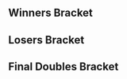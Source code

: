 {{DISPLAYTITLE:Northwest Majors V: Doubles Bracket}}{{SetGame|melee}}
{{tabs static
|name1=Overview
|link1=Northwest Majors/V
|name2=Singles Bracket
|link2=Northwest Majors/V/Singles Bracket
|name3=Doubles Bracket
|link3=Northwest Majors/V/Doubles Bracket
|This=3
}}
==Winners Bracket==
{{16DEDoublesWBracketA
<!-- ROUND 1 -->
|r1m1t1p1=Toph |r1m1t1p1flag=us
|r1m1t1p2=Mew2King |r1m1t1p2flag=us |r1m1t1score={{win}}
|r1m1t2p1=Bye |r1m1t2p1flag=
|r1m1t2p2=Bye |r1m1t2p2flag= |r1m1t2score=
|r1m1win=1

|r1m2t1p1=Bob |r1m2t1p1flag=
|r1m2t1p2=Dob |r1m2t1p2flag= |r1m2t1score={{win}}
|r1m2t2p1=Bryan |r1m2t2p1flag=
|r1m2t2p2=Bui |r1m2t2p2flag= |r1m2t2score=
|r1m2win=1

|r1m3t1p1=Blunted_Object10 |r1m3t1p1flag=ca
|r1m3t1p2=Diakonos |r1m3t1p2flag=ca |r1m3t1score=2
|r1m3t2p1=Fishy |r1m3t2p1flag=
|r1m3t2p2=Jizzard |r1m3t2p2flag=us |r1m3t2score=1
|r1m3win=1

|r1m4t1p1=Eggz |r1m4t1p1flag=us
|r1m4t1p2=Foos Jr |r1m4t1p2flag=us |r1m4t1score=2
|r1m4t2p1=Slam |r1m4t2p1flag=
|r1m4t2p2=Beak |r1m4t2p2flag= |r1m4t2score=0
|r1m4win=1

|r1m5t1p1=Silent Wolf |r1m5t1p1flag=us
|r1m5t1p2=Bladewise |r1m5t1p2flag=us |r1m5t1score={{win}}
|r1m5t2p1=I Don't Know |r1m5t2p1flag=
|r1m5t2p2= |r1m5t2p2flag= |r1m5t2score=
|r1m5win=1

|r1m6t1p1=Filthy Casuals |r1m6t1p1flag=
|r1m6t1p2= |r1m6t1p2flag= |r1m6t1score={{win}}
|r1m6t2p1=Rio |r1m6t2p1flag=
|r1m6t2p2=Sanford |r1m6t2p2flag= |r1m6t2score=
|r1m6win=1

|r1m7t1p1=S2J |r1m7t1p1flag=us
|r1m7t1p2=CIZ |r1m7t1p2flag=us |r1m7t1score={{win}}
|r1m7t2p1=HellaBad |r1m7t2p1flag=
|r1m7t2p2= |r1m7t2p2flag= |r1m7t2score=
|r1m7win=1

|r1m8t1p1=Vish |r1m8t1p1flag=us
|r1m8t1p2=Moose |r1m8t1p2flag=us |r1m8t1score={{win}}
|r1m8t2p1=PsychicWarrior |r1m8t2p1flag=
|r1m8t2p2= |r1m8t2p2flag= |r1m8t2score=
|r1m8win=1

<!-- ROUND 2 -->
|r2m1t1p1=Toph |r2m1t1p1flag=us
|r2m1t1p2=Mew2King |r2m1t1p2flag=us |r2m1t1score={{win}}
|r2m1t2p1=Bob |r2m1t2p1flag=
|r2m1t2p2=Dob |r2m1t2p2flag= |r2m1t2score=
|r2m1win=1

|r2m2t1p1=Blunted_Object10 |r2m2t1p1flag=ca
|r2m2t1p2=Diakonos |r2m2t1p2flag=ca |r2m2t1score=2
|r2m2t2p1=Eggz |r2m2t2p1flag=us
|r2m2t2p2=Foos Jr |r2m2t2p2flag=us |r2m2t2score=1
|r2m2win=1

|r2m3t1p1=Silent Wolf |r2m3t1p1flag=us
|r2m3t1p2=Bladewise |r2m3t1p2flag=us |r2m3t1score={{win}}
|r2m3t2p1=Filthy Casuals |r2m3t2p1flag=
|r2m3t2p2= |r2m3t2p2flag= |r2m3t2score=
|r2m3win=1

|r2m4t1p1=S2J |r2m4t1p1flag=us
|r2m4t1p2=CIZ |r2m4t1p2flag=us |r2m4t1score=2
|r2m4t2p1=Vish |r2m4t2p1flag=us
|r2m4t2p2=Moose |r2m4t2p2flag=us |r2m4t2score=1
|r2m4win=1

<!-- ROUND 3 -->
|r3m1t1p1=Toph |r3m1t1p1flag=us
|r3m1t1p2=Mew2King |r3m1t1p2flag=us |r3m1t1score=3
|r3m1t2p1=Blunted_Object10 |r3m1t2p1flag=ca
|r3m1t2p2=Diakonos |r3m1t2p2flag=ca |r3m1t2score=0
|r3m1win=1

|r3m2t1p1=Silent Wolf |r3m2t1p1flag=us
|r3m2t1p2=Bladewise |r3m2t1p2flag=us |r3m2t1score=3
|r3m2t2p1=S2J |r3m2t2p1flag=us
|r3m2t2p2=CIZ |r3m2t2p2flag=us |r3m2t2score=0
|r3m2win=1
}}
==Losers Bracket==
{{16DEDoublesLBracketSmwA
|tourneylink=Northwest Majors/V
|tourneyname=Northwest Majors V
|l1placement=
|l2placement=
|l3placement=
|l4placement=5-6
|column-width=160

<!-- ROUND 1 -->
|l1m1t1p1=Rio |l1m1t1p1flag=
|l1m1t1p2=Sanford |l1m1t1p2flag= |l1m1t1score={{win}}
|l1m1t2p1=I Don't Know |l1m1t2p1flag=
|l1m1t2p2= |l1m1t2p2flag= |l1m1t2score=
|l1m1win=1

|l1m2t1p1=PsychicWarrior |l1m2t1p1flag=
|l1m2t1p2= |l1m2t1p2flag= |l1m2t1score=
|l1m2t2p1=HellaBad |l1m2t2p1flag=
|l1m2t2p2= |l1m2t2p2flag= |l1m2t2score={{win}}
|l1m2win=2

|l1m3t1p1=Bryan |l1m3t1p1flag=
|l1m3t1p2=Bui |l1m3t1p2flag= |l1m3t1score={{win}}
|l1m3t2p1=Bye |l1m3t2p1flag=
|l1m3t2p2=Bye |l1m3t2p2flag= |l1m3t2score=
|l1m3win=1

|l1m4t1p1=Slam |l1m4t1p1flag=
|l1m4t1p2=Beak |l1m4t1p2flag= |l1m4t1score=
|l1m4t2p1=Fishy |l1m4t2p1flag=
|l1m4t2p2=Jizzard |l1m4t2p2flag=us |l1m4t2score={{win}}
|l1m4win=2

<!-- ROUND 2 -->
|l2m1t1p1=Bob |l2m1t1p1flag=
|l2m1t1p2=Dob |l2m1t1p2flag= |l2m1t1score={{win}}
|l2m1t2p1=Rio |l2m1t2p1flag=
|l2m1t2p2=Sanford |l2m1t2p2flag= |l2m1t2score=
|l2m1win=1

|l2m2t1p1=Eggz |l2m2t1p1flag=us
|l2m2t1p2=Foos Jr |l2m2t1p2flag=us |l2m2t1score={{win}}
|l2m2t2p1=HellaBad |l2m2t2p1flag=
|l2m2t2p2= |l2m2t2p2flag= |l2m2t2score=
|l2m2win=1

|l2m3t1p1=Filthy Casuals |l2m3t1p1flag=
|l2m3t1p2= |l2m3t1p2flag= |l2m3t1score={{win}}
|l2m3t2p1=Bryan |l2m3t2p1flag=
|l2m3t2p2=Bui |l2m3t2p2flag= |l2m3t2score=
|l2m3win=1

|l2m4t1p1=Vish |l2m4t1p1flag=us
|l2m4t1p2=Moose |l2m4t1p2flag=us |l2m4t1score={{win}}
|l2m4t2p1=Fishy |l2m4t2p1flag=
|l2m4t2p2=Jizzard |l2m4t2p2flag=us |l2m4t2score=
|l2m4win=1

<!-- ROUND 3 -->
|l3m1t1p1=Bob |l3m1t1p1flag=
|l3m1t1p2=Dob |l3m1t1p2flag= |l3m1t1score=
|l3m1t2p1=Eggz |l3m1t2p1flag=us
|l3m1t2p2=Foos Jr |l3m1t2p2flag=us |l3m1t2score={{win}}
|l3m1win=2

|l3m2t1p1=Filthy Casuals |l3m2t1p1flag=
|l3m2t1p2= |l3m2t1p2flag= |l3m2t1score=
|l3m2t2p1=Vish |l3m2t2p1flag=us
|l3m2t2p2=Moose |l3m2t2p2flag=us |l3m2t2score={{win}}
|l3m2win=2

<!-- ROUND 4 -->
|l4m1t1p1=S2J |l4m1t1p1flag=us
|l4m1t1p2=CIZ |l4m1t1p2flag=us |l4m1t1score=2
|l4m1t2p1=Eggz |l4m1t2p1flag=us
|l4m1t2p2=Foos Jr |l4m1t2p2flag=us |l4m1t2score=0
|l4m1win=1

|l4m2t1p1=Blunted_Object10 |l4m2t1p1flag=ca
|l4m2t1p2=Diakonos |l4m2t1p2flag=ca |l4m2t1score=2
|l4m2t2p1=Vish |l4m2t2p1flag=us
|l4m2t2p2=Moose |l4m2t2p2flag=us |l4m2t2score=0
|l4m2win=1
}}
<onlyinclude>
==Final Doubles Bracket==
{{DEFinalDoublesSmwBracket
|tourneylink=Northwest Majors/V
|tourneyname=Northwest Majors V
|l1placement=4
|r2placement=3
|r3loserplacement=2
|r3winnerplacement=1
|column-width=160

<!-- FROM WINNERS -->
|r1m1t1p1=Toph |r1m1t1p1flag=us
|r1m1t1p2=Mew2King |r1m1t1p2flag=us |r1m1t1score=3
|r1m1t2p1=Silent Wolf |r1m1t2p1flag=us
|r1m1t2p2=Bladewise |r1m1t2p2flag=us |r1m1t2score=2
|r1m1win=1

<!-- FROM LOSERS -->
|l1m1t1p1=S2J |l1m1t1p1flag=us
|l1m1t1p2=CIZ |l1m1t1p2flag=us |l1m1t1score=3
|l1m1t2p1=Blunted_Object10 |l1m1t2p1flag=ca
|l1m1t2p2=Diakonos |l1m1t2p2flag=ca |l1m1t2score=1
|l1m1win=1

<!-- LOSERS FINALS -->
|r2m1t1p1=Silent Wolf |r2m1t1p1flag=us
|r2m1t1p2=Bladewise |r2m1t1p2flag=us |r2m1t1score=3
|r2m1t2p1=S2J |r2m1t2p1flag=us
|r2m1t2p2=CIZ |r2m1t2p2flag=us |r2m1t2score=2
|r2m1win=1

<!-- GRAND FINALS -->
|r3m1t1p1=Toph |r3m1t1p1flag=us
|r3m1t1p2=Mew2King |r3m1t1p2flag=us |r3m1t1score=1 |r3m2t1score=3
|r3m1t2p1=Silent Wolf |r3m1t2p1flag=us
|r3m1t2p2=Bladewise |r3m1t2p2flag=us |r3m1t2score=3 |r3m2t2score=1
|r3m1win=2
}}</onlyinclude>

